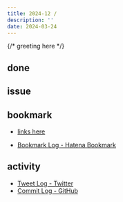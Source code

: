 ```yaml
---
title: 2024-12 / 
description: ''
date: 2024-03-24
---
```


{/* greeting here */}

## done

### 

## issue

### 

## bookmark

- [links here]()


- [Bookmark Log - Hatena Bookmark](https://b.hatena.ne.jp/Ryo_K/bookmark)

## activity

<Tweet tweetLink="" />
<Instagram instagramId="" />
<YouTube youTubeId="" />

- [Tweet Log - Twitter](https://twitter.com/search?q=(from%3Alegnoh)%20until%3A2024-03-24%20since%3A2024-03-18%20-filter%3Areplies&src=typed_query)
- [Commit Log - GitHub](https://github.com/legnoh?tab=overview&from=2024-03-18&to=2024-03-24)
